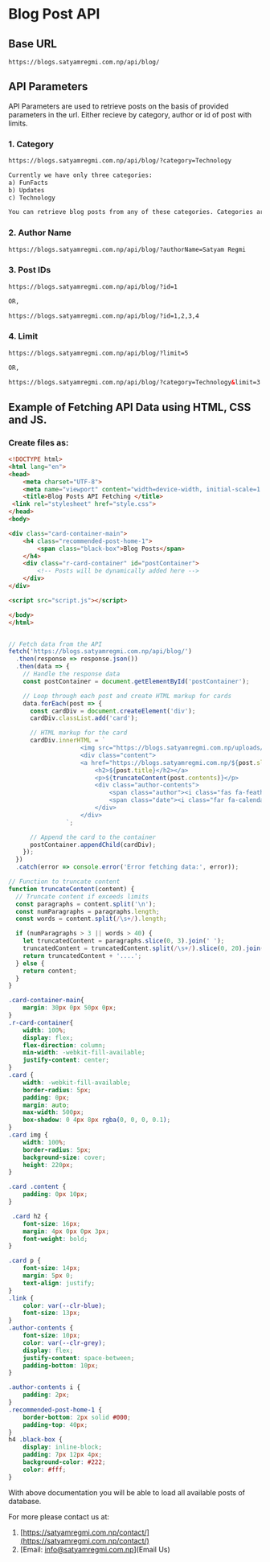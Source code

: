 # Blog Post API

## Base URL

```file filename="base url" {3} copy
https://blogs.satyamregmi.com.np/api/blog/
```

## API Parameters

API Parameters are used to retrieve posts on the basis of provided parameters in the url. Either recieve by category, author or id of post with limits.

### 1. Category 
```html filename="Category" {} copy
https://blogs.satyamregmi.com.np/api/blog/?category=Technology

Currently we have only three categories:
a) FunFacts
b) Updates
c) Technology

You can retrieve blog posts from any of these categories. Categories are case sensitive remember to use properly!!!
```

### 2. Author Name
```html filename="Author name" {} copy
https://blogs.satyamregmi.com.np/api/blog/?authorName=Satyam Regmi
```

### 3. Post IDs
```html filename="Id" {} copy
https://blogs.satyamregmi.com.np/api/blog/?id=1

OR,

https://blogs.satyamregmi.com.np/api/blog/?id=1,2,3,4
```

### 4. Limit
```html filename="limit" {} copy
https://blogs.satyamregmi.com.np/api/blog/?limit=5

OR,

https://blogs.satyamregmi.com.np/api/blog/?category=Technology&limit=3
```

## Example of Fetching API Data using HTML, CSS and JS.

### Create files as:
```html filename="index.html" {} copy
<!DOCTYPE html>
<html lang="en">
<head>
    <meta charset="UTF-8">
    <meta name="viewport" content="width=device-width, initial-scale=1.0">
    <title>Blog Posts API Fetching </title>
 <link rel="stylesheet" href="style.css">
</head>
<body>

<div class="card-container-main">
    <h4 class="recommended-post-home-1">
        <span class="black-box">Blog Posts</span>
    </h4>
    <div class="r-card-container" id="postContainer">
        <!-- Posts will be dynamically added here -->
    </div>
</div>

<script src="script.js"></script>

</body>
</html>
```

```js filename="script.js" copy

// Fetch data from the API
fetch('https://blogs.satyamregmi.com.np/api/blog/')
  .then(response => response.json())
  .then(data => {
    // Handle the response data
    const postContainer = document.getElementById('postContainer');

    // Loop through each post and create HTML markup for cards
    data.forEach(post => {
      const cardDiv = document.createElement('div');
      cardDiv.classList.add('card');

      // HTML markup for the card
      cardDiv.innerHTML = `
                    <img src="https://blogs.satyamregmi.com.np/uploads/${post.image}" alt="${post.title}" draggable="false">
                    <div class="content">
                    <a href="https://blogs.satyamregmi.com.np/${post.slug}/">
                        <h2>${post.title}</h2></a>
                        <p>${truncateContent(post.contents)}</p>
                        <div class="author-contents">
                            <span class="author"><i class="fas fa-feather"></i> ${post.authorName}</span>
                            <span class="date"><i class="far fa-calendar"></i> ${post.date}</span>
                        </div>
                    </div>
                `;

      // Append the card to the container
      postContainer.appendChild(cardDiv);
    });
  })
  .catch(error => console.error('Error fetching data:', error));

// Function to truncate content
function truncateContent(content) {
  // Truncate content if exceeds limits
  const paragraphs = content.split('\n');
  const numParagraphs = paragraphs.length;
  const words = content.split(/\s+/).length;

  if (numParagraphs > 3 || words > 40) {
    let truncatedContent = paragraphs.slice(0, 3).join(' ');
    truncatedContent = truncatedContent.split(/\s+/).slice(0, 20).join(' ');
    return truncatedContent + '....';
  } else {
    return content;
  }
}

```

```css filename="style.css" {} copy
.card-container-main{
    margin: 30px 0px 50px 0px;
}
.r-card-container{
    width: 100%;
    display: flex;
    flex-direction: column;
    min-width: -webkit-fill-available;
    justify-content: center;
}
.card {
    width: -webkit-fill-available;
    border-radius: 5px;
    padding: 0px;
    margin: auto;
    max-width: 500px;
    box-shadow: 0 4px 8px rgba(0, 0, 0, 0.1);
}
.card img {
    width: 100%;
    border-radius: 5px;
    background-size: cover;
    height: 220px;
}

.card .content {
    padding: 0px 10px;
}

 .card h2 {
    font-size: 16px;
    margin: 4px 0px 0px 3px;
    font-weight: bold;
}

.card p {
    font-size: 14px;
    margin: 5px 0;
    text-align: justify;
}
.link {
    color: var(--clr-blue);
    font-size: 13px;
}
.author-contents {
    font-size: 10px;
    color: var(--clr-grey);
    display: flex;
    justify-content: space-between;
    padding-bottom: 10px;
}

.author-contents i {
    padding: 2px;
}
.recommended-post-home-1 {
    border-bottom: 2px solid #000;
    padding-top: 40px;
}
h4 .black-box {
    display: inline-block;
    padding: 7px 12px 4px;
    background-color: #222;
    color: #fff;
}
```

With above documentation you will be able to load all available posts of database.

For more please contact us at:
1. [https://satyamregmi.com.np/contact/](https://satyamregmi.com.np/contact/)
2. [Email: info@satyamregmi.com.np](Email Us)
